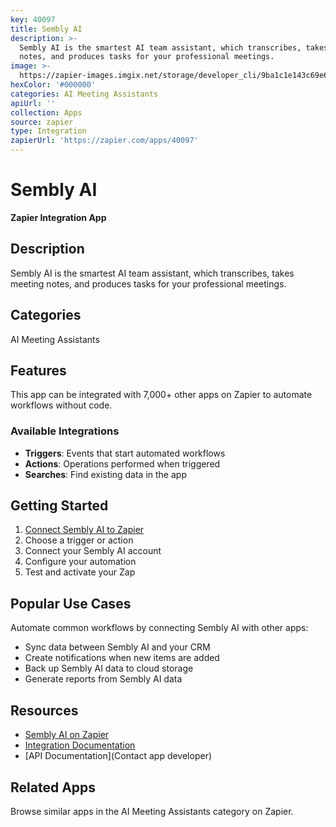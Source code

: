 ```yaml
---
key: 40097
title: Sembly AI
description: >-
  Sembly AI is the smartest AI team assistant, which transcribes, takes meeting
  notes, and produces tasks for your professional meetings.
image: >-
  https://zapier-images.imgix.net/storage/developer_cli/9ba1c1e143c69e65eb971a41cefca21e.png?auto=format%2Ccompress&ixlib=python-3.0.0&q=50
hexColor: '#000000'
categories: AI Meeting Assistants
apiUrl: ''
collection: Apps
source: zapier
type: Integration
zapierUrl: 'https://zapier.com/apps/40097'
---
```

# Sembly AI

**Zapier Integration App**

## Description

Sembly AI is the smartest AI team assistant, which transcribes, takes meeting notes, and produces tasks for your professional meetings.

## Categories

AI Meeting Assistants

## Features

This app can be integrated with 7,000+ other apps on Zapier to automate workflows without code.

### Available Integrations

- **Triggers**: Events that start automated workflows
- **Actions**: Operations performed when triggered
- **Searches**: Find existing data in the app

## Getting Started

1. [Connect Sembly AI to Zapier](https://zapier.com/apps/40097)
2. Choose a trigger or action
3. Connect your Sembly AI account
4. Configure your automation
5. Test and activate your Zap

## Popular Use Cases

Automate common workflows by connecting Sembly AI with other apps:

- Sync data between Sembly AI and your CRM
- Create notifications when new items are added
- Back up Sembly AI data to cloud storage
- Generate reports from Sembly AI data

## Resources

- [Sembly AI on Zapier](https://zapier.com/apps/40097)
- [Integration Documentation](https://zapier.com/apps/40097/integrations)
- [API Documentation](Contact app developer)

## Related Apps

Browse similar apps in the AI Meeting Assistants category on Zapier.
